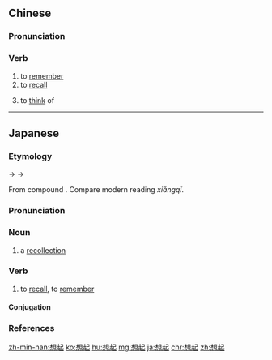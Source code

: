 ==Chinese==
{{zh-forms}}

===Pronunciation===
{{zh-pron
|m=xiǎngqǐ
|c=soeng2 hei2
|mn=siūⁿ-khí
|cat=v
}}

===Verb===
{{zh-verb}}

# to [[remember]]
# to [[recall]]
#: {{zh-x|我 '''想'''不'''起''' 他 的 名字{zi}。|I can't '''recall''' his name.}}
# to [[think]] of
#: {{zh-x|我 '''想起''' 你，如何 大 的 痛 都 會 變 小。|When I '''think of''' you, no matter how big the pain is, it still becomes small.}}

----

==Japanese==
{{ja-kanjitab|そう|き|yomi=o}}

===Etymology===
{{IPAchar|/sauki/}} → {{IPAchar|/sɔːki/}} → {{IPAchar|/soːki/}}

From {{etyl|ltc|ja|sort=そうき}} compound {{m|zh|想起|tr=sjang<sup>X</sup> kʰɨ<sup>X</sup>|lit=to think + to rise, to stand up}}.  Compare modern {{etyl|cmn|-}} reading ''xiǎngqǐ''.

===Pronunciation===
{{ja-pron|yomi=on|そうき|acc=1|acc_ref=DJR}}

===Noun===
{{ja-noun|そうき|hhira=さうき}}

# a [[recollection]]

===Verb===
{{ja-verb-suru|そうき|hhira=さうき}}

# to [[recall]], to [[remember]]

====Conjugation====
{{ja-suru|そうき}}

===References===
<references/>

[[zh-min-nan:想起]]
[[ko:想起]]
[[hu:想起]]
[[mg:想起]]
[[ja:想起]]
[[chr:想起]]
[[zh:想起]]